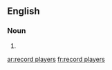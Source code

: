 ==English==

===Noun===
{{head|en|head=[[record]] [[player]]s}}

# {{plural of|record player}}

[[ar:record players]]
[[fr:record players]]
